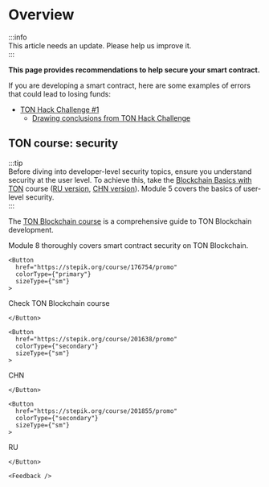 

# Overview

:::info  
This article needs an update. Please help us improve it.  
:::

**This page provides recommendations to help secure your smart contract.**

If you are developing a smart contract, here are some examples of errors that could lead to losing funds:

- [TON Hack Challenge #1](https://github.com/ton-blockchain/hack-challenge-1)
  - [Drawing conclusions from TON Hack Challenge](/v3/guidelines/smart-contracts/security/ton-hack-challenge-1)

## TON course: security

:::tip  
Before diving into developer-level security topics, ensure you understand security at the user level. To achieve this, take the [Blockchain Basics with TON](https://stepik.org/course/201294/promo) course ([RU version](https://stepik.org/course/202221/), [CHN version](https://stepik.org/course/200976/)). Module 5 covers the basics of user-level security.  
:::

The [TON Blockchain course](https://stepik.org/course/176754/) is a comprehensive guide to TON Blockchain development.

Module 8 thoroughly covers smart contract security on TON Blockchain.
````mdx-code-block
<Button
  href="https://stepik.org/course/176754/promo"
  colorType={"primary"}
  sizeType={"sm"}
>
````
  Check TON Blockchain course
````mdx-code-block
</Button>
````

````mdx-code-block
<Button
  href="https://stepik.org/course/201638/promo"
  colorType={"secondary"}
  sizeType={"sm"}
>
````
  CHN
````mdx-code-block
</Button>
````

````mdx-code-block
<Button
  href="https://stepik.org/course/201855/promo"
  colorType={"secondary"}
  sizeType={"sm"}
>
````
  RU
````mdx-code-block
</Button>
````
````mdx-code-block
<Feedback />
````

